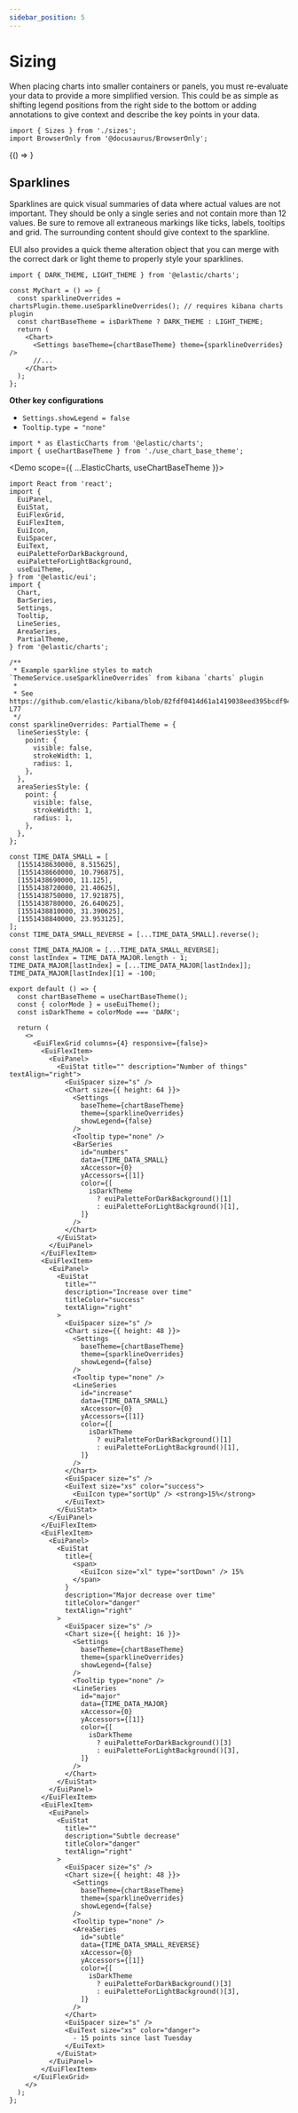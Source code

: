 ```yaml
---
sidebar_position: 5
---
```


# Sizing


<VersionBadge />

When placing charts into smaller containers or panels, you must re-evaluate your data to provide a more simplified version. This could be as simple as shifting legend positions from the right side to the bottom or adding annotations to give context and describe the key points in your data.

```mdx-code-block
import { Sizes } from './sizes';
import BrowserOnly from '@docusaurus/BrowserOnly';
```

<BrowserOnly>
  {() => <Sizes />}
</BrowserOnly>

## Sparklines

Sparklines are quick visual summaries of data where actual values are not important. They should be only a single series and not contain more than 12 values. Be sure to remove all extraneous markings like ticks, labels, tooltips and grid. The surrounding content should give context to the sparkline.

EUI also provides a quick theme alteration object that you can merge with the correct dark or light theme to properly style your sparklines.

```tsx
import { DARK_THEME, LIGHT_THEME } from '@elastic/charts';

const MyChart = () => {
  const sparklineOverrides = chartsPlugin.theme.useSparklineOverrides(); // requires kibana charts plugin
  const chartBaseTheme = isDarkTheme ? DARK_THEME : LIGHT_THEME;
  return (
    <Chart>
      <Settings baseTheme={chartBaseTheme} theme={sparklineOverrides} />
      //...
    </Chart>
  );
};
```

**Other key configurations**

*   `Settings.showLegend = false`
*   `Tooltip.type = "none"`

```mdx-code-block
import * as ElasticCharts from '@elastic/charts';
import { useChartBaseTheme } from './use_chart_base_theme';
```

<Demo scope={{ ...ElasticCharts, useChartBaseTheme }}>
  ```tsx
  import React from 'react';
  import {
    EuiPanel,
    EuiStat,
    EuiFlexGrid,
    EuiFlexItem,
    EuiIcon,
    EuiSpacer,
    EuiText,
    euiPaletteForDarkBackground,
    euiPaletteForLightBackground,
    useEuiTheme,
  } from '@elastic/eui';
  import {
    Chart,
    BarSeries,
    Settings,
    Tooltip,
    LineSeries,
    AreaSeries,
    PartialTheme,
  } from '@elastic/charts';

  /**
   * Example sparkline styles to match `ThemeService.useSparklineOverrides` from kibana `charts` plugin
   *
   * See https://github.com/elastic/kibana/blob/82fdf0414d61a1419038eed395bcdf941d72a58c/src/plugins/charts/public/services/theme/theme.ts#L55-L77
   */
  const sparklineOverrides: PartialTheme = {
    lineSeriesStyle: {
      point: {
        visible: false,
        strokeWidth: 1,
        radius: 1,
      },
    },
    areaSeriesStyle: {
      point: {
        visible: false,
        strokeWidth: 1,
        radius: 1,
      },
    },
  };

  const TIME_DATA_SMALL = [
    [1551438630000, 8.515625],
    [1551438660000, 10.796875],
    [1551438690000, 11.125],
    [1551438720000, 21.40625],
    [1551438750000, 17.921875],
    [1551438780000, 26.640625],
    [1551438810000, 31.390625],
    [1551438840000, 23.953125],
  ];
  const TIME_DATA_SMALL_REVERSE = [...TIME_DATA_SMALL].reverse();

  const TIME_DATA_MAJOR = [...TIME_DATA_SMALL_REVERSE];
  const lastIndex = TIME_DATA_MAJOR.length - 1;
  TIME_DATA_MAJOR[lastIndex] = [...TIME_DATA_MAJOR[lastIndex]];
  TIME_DATA_MAJOR[lastIndex][1] = -100;

  export default () => {
    const chartBaseTheme = useChartBaseTheme();
    const { colorMode } = useEuiTheme();
    const isDarkTheme = colorMode === 'DARK';

    return (
      <>
        <EuiFlexGrid columns={4} responsive={false}>
          <EuiFlexItem>
            <EuiPanel>
              <EuiStat title="" description="Number of things" textAlign="right">
                <EuiSpacer size="s" />
                <Chart size={{ height: 64 }}>
                  <Settings
                    baseTheme={chartBaseTheme}
                    theme={sparklineOverrides}
                    showLegend={false}
                  />
                  <Tooltip type="none" />
                  <BarSeries
                    id="numbers"
                    data={TIME_DATA_SMALL}
                    xAccessor={0}
                    yAccessors={[1]}
                    color={[
                      isDarkTheme
                        ? euiPaletteForDarkBackground()[1]
                        : euiPaletteForLightBackground()[1],
                    ]}
                  />
                </Chart>
              </EuiStat>
            </EuiPanel>
          </EuiFlexItem>
          <EuiFlexItem>
            <EuiPanel>
              <EuiStat
                title=""
                description="Increase over time"
                titleColor="success"
                textAlign="right"
              >
                <EuiSpacer size="s" />
                <Chart size={{ height: 48 }}>
                  <Settings
                    baseTheme={chartBaseTheme}
                    theme={sparklineOverrides}
                    showLegend={false}
                  />
                  <Tooltip type="none" />
                  <LineSeries
                    id="increase"
                    data={TIME_DATA_SMALL}
                    xAccessor={0}
                    yAccessors={[1]}
                    color={[
                      isDarkTheme
                        ? euiPaletteForDarkBackground()[1]
                        : euiPaletteForLightBackground()[1],
                    ]}
                  />
                </Chart>
                <EuiSpacer size="s" />
                <EuiText size="xs" color="success">
                  <EuiIcon type="sortUp" /> <strong>15%</strong>
                </EuiText>
              </EuiStat>
            </EuiPanel>
          </EuiFlexItem>
          <EuiFlexItem>
            <EuiPanel>
              <EuiStat
                title={
                  <span>
                    <EuiIcon size="xl" type="sortDown" /> 15%
                  </span>
                }
                description="Major decrease over time"
                titleColor="danger"
                textAlign="right"
              >
                <EuiSpacer size="s" />
                <Chart size={{ height: 16 }}>
                  <Settings
                    baseTheme={chartBaseTheme}
                    theme={sparklineOverrides}
                    showLegend={false}
                  />
                  <Tooltip type="none" />
                  <LineSeries
                    id="major"
                    data={TIME_DATA_MAJOR}
                    xAccessor={0}
                    yAccessors={[1]}
                    color={[
                      isDarkTheme
                        ? euiPaletteForDarkBackground()[3]
                        : euiPaletteForLightBackground()[3],
                    ]}
                  />
                </Chart>
              </EuiStat>
            </EuiPanel>
          </EuiFlexItem>
          <EuiFlexItem>
            <EuiPanel>
              <EuiStat
                title=""
                description="Subtle decrease"
                titleColor="danger"
                textAlign="right"
              >
                <EuiSpacer size="s" />
                <Chart size={{ height: 48 }}>
                  <Settings
                    baseTheme={chartBaseTheme}
                    theme={sparklineOverrides}
                    showLegend={false}
                  />
                  <Tooltip type="none" />
                  <AreaSeries
                    id="subtle"
                    data={TIME_DATA_SMALL_REVERSE}
                    xAccessor={0}
                    yAccessors={[1]}
                    color={[
                      isDarkTheme
                        ? euiPaletteForDarkBackground()[3]
                        : euiPaletteForLightBackground()[3],
                    ]}
                  />
                </Chart>
                <EuiSpacer size="s" />
                <EuiText size="xs" color="danger">
                  - 15 points since last Tuesday
                </EuiText>
              </EuiStat>
            </EuiPanel>
          </EuiFlexItem>
        </EuiFlexGrid>
      </>
    );
  };
  ```
</Demo>
